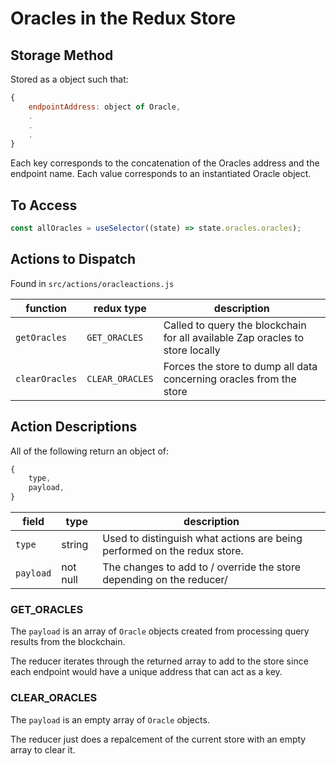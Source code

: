 <Meta title="Redux Store/Oracles" />

# Oracles in the Redux Store

## Storage Method

Stored as a object such that:

```JavaScript
{
    endpointAddress: object of Oracle,
    .
    .
    .
}
```

Each key corresponds to the concatenation of the Oracles address and the endpoint name.
Each value corresponds to an instantiated Oracle object.

## To Access

```JavaScript
const allOracles = useSelector((state) => state.oracles.oracles);
```

## Actions to Dispatch

Found in `src/actions/oracleactions.js`

| function       | redux type      | description                                                                   |
| -------------- | --------------- | ----------------------------------------------------------------------------- |
| `getOracles`   | `GET_ORACLES`   | Called to query the blockchain for all available Zap oracles to store locally |
| `clearOracles` | `CLEAR_ORACLES` | Forces the store to dump all data concerning oracles from the store           |

## Action Descriptions

All of the following return an object of:

```JavaScript
{
    type,
    payload,
}
```

| field     | type     | description                                                              |
| --------- | -------- | ------------------------------------------------------------------------ |
| `type`    | string   | Used to distinguish what actions are being performed on the redux store. |
| `payload` | not null | The changes to add to / override the store depending on the reducer/     |

### GET_ORACLES

The `payload` is an array of `Oracle` objects created from processing query results from the blockchain.

The reducer iterates through the returned array to add to the store since each endpoint would have a unique address that can act as a key. 

### CLEAR_ORACLES

The `payload` is an empty array of `Oracle` objects.

The reducer just does a repalcement of the current store with an empty array to clear it.
